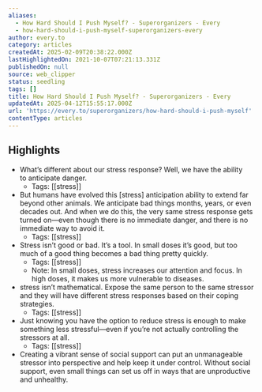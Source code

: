 ```yaml
---
aliases:
  - How Hard Should I Push Myself? - Superorganizers - Every
  - how-hard-should-i-push-myself-superorganizers-every
author: every.to
category: articles
createdAt: 2025-02-09T20:38:22.000Z
lastHighlightedOn: 2021-10-07T07:21:13.331Z
publishedOn: null
source: web_clipper
status: seedling
tags: []
title: How Hard Should I Push Myself? - Superorganizers - Every
updatedAt: 2025-04-12T15:55:17.000Z
url: 'https://every.to/superorganizers/how-hard-should-i-push-myself'
contentType: articles
---
```

## Highlights

- What’s different about our stress response? Well, we have the ability to anticipate danger.
    - Tags: [[stress]]
- But humans have evolved this [stress] anticipation ability to extend far beyond other animals. We anticipate bad things months, years, or even decades out. And when we do this, the very same stress response gets turned on—even though there is no immediate danger, and there is no immediate way to avoid it.
    - Tags: [[stress]]
- Stress isn’t good or bad. It’s a tool. In small doses it’s good, but too much of a good thing becomes a bad thing pretty quickly.
    - Tags: [[stress]]
    - Note: In small doses, stress increases our attention and focus. In high doses, it makes us more vulnerable to diseases.
- stress isn’t mathematical. Expose the same person to the same stressor and they will have different stress responses based on their coping strategies.
    - Tags: [[stress]]
- Just knowing you have the option to reduce stress is enough to make something less stressful—even if you’re not actually controlling the stressors at all.
    - Tags: [[stress]]
- Creating a vibrant sense of social support can put an unmanageable stressor into perspective and help keep it under control. Without social support, even small things can set us off in ways that are unproductive and unhealthy.
